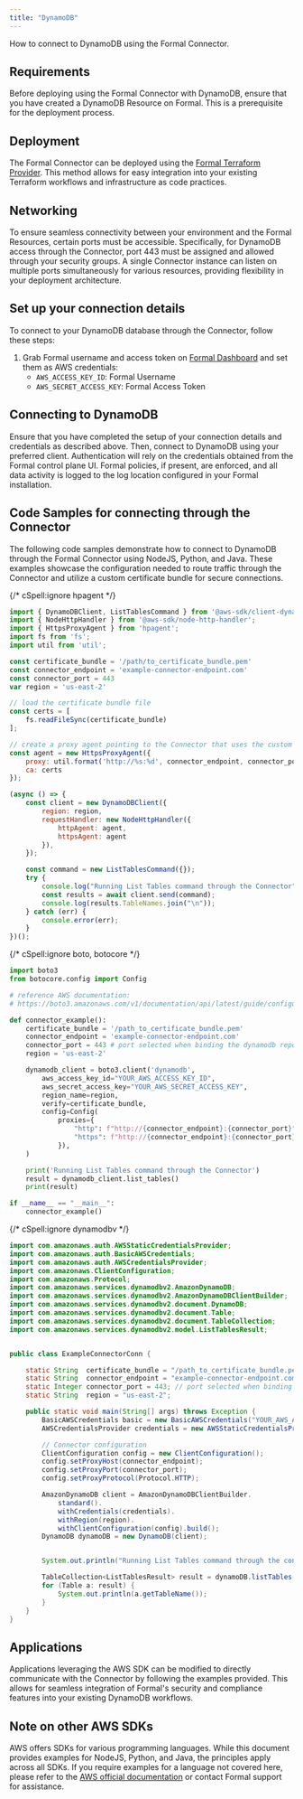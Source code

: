 ```yaml
---
title: "DynamoDB"
---
```



How to connect to DynamoDB using the Formal Connector.


## Requirements
Before deploying using the Formal Connector with DynamoDB, ensure that you have created a DynamoDB Resource on Formal. This is a prerequisite for the deployment process.

## Deployment

The Formal Connector can be deployed using the [Formal Terraform Provider](https://registry.terraform.io/providers/formalco/formal/latest/docs). This method allows for easy integration into your existing Terraform workflows and infrastructure as code practices.

## Networking

To ensure seamless connectivity between your environment and the Formal Resources, certain ports must be accessible. Specifically, for DynamoDB access through the Connector, port 443 must be assigned and allowed through your security groups. A single Connector instance can listen on multiple ports simultaneously for various resources, providing flexibility in your deployment architecture.

## Set up your connection details

To connect to your DynamoDB database through the Connector, follow these steps:
1. Grab Formal username and access token on [Formal Dashboard](https://app.joinformal.com/) and set them as AWS credentials:
    - `AWS_ACCESS_KEY_ID`: Formal Username
    - `AWS_SECRET_ACCESS_KEY`: Formal Access Token

## Connecting to DynamoDB

Ensure that you have completed the setup of your connection details and credentials as described above. Then, connect to DynamoDB using your preferred client. Authentication will rely on the credentials obtained from the Formal control plane UI. Formal policies, if present, are enforced, and all data activity is logged to the log location configured in your Formal installation.

## Code Samples for connecting through the Connector

The following code samples demonstrate how to connect to DynamoDB through the Formal Connector using NodeJS, Python, and Java. These examples showcase the configuration needed to route traffic through the Connector and utilize a custom certificate bundle for secure connections.

<Tabs>
<TabItem value="nodejs" label="NodeJS">

{/* cSpell:ignore hpagent */}
```javascript NodeJS
import { DynamoDBClient, ListTablesCommand } from '@aws-sdk/client-dynamodb';
import { NodeHttpHandler } from '@aws-sdk/node-http-handler';
import { HttpsProxyAgent } from 'hpagent';
import fs from 'fs';
import util from 'util';

const certificate_bundle = '/path/to_certificate_bundle.pem'
const connector_endpoint = 'example-connector-endpoint.com'
const connector_port = 443
var region = 'us-east-2'

// load the certificate bundle file
const certs = [
    fs.readFileSync(certificate_bundle)
];

// create a proxy agent pointing to the Connector that uses the custom certificate bundle
const agent = new HttpsProxyAgent({
    proxy: util.format('http://%s:%d', connector_endpoint, connector_port),
    ca: certs
});

(async () => {
    const client = new DynamoDBClient({
        region: region,
        requestHandler: new NodeHttpHandler({
            httpAgent: agent,
            httpsAgent: agent
        }),
    });

    const command = new ListTablesCommand({});
    try {
        console.log("Running List Tables command through the Connector")
        const results = await client.send(command);
        console.log(results.TableNames.join("\n"));
    } catch (err) {
        console.error(err);
    }
})();
```

</TabItem>

<TabItem value="python" label="Python">

{/* cSpell:ignore boto, botocore */}
```python Python
import boto3
from botocore.config import Config

# reference AWS documentation:
# https://boto3.amazonaws.com/v1/documentation/api/latest/guide/configuration.html

def connector_example():
    certificate_bundle = '/path_to_certificate_bundle.pem'
    connector_endpoint = 'example-connector-endpoint.com'
    connector_port = 443 # port selected when binding the dynamodb repo to the Connector
    region = 'us-east-2'

    dynamodb_client = boto3.client('dynamodb',
        aws_access_key_id="YOUR_AWS_ACCESS_KEY_ID",
        aws_secret_access_key="YOUR_AWS_SECRET_ACCESS_KEY",
        region_name=region,
        verify=certificate_bundle,
        config=Config(
            proxies={
                "http": f"http://{connector_endpoint}:{connector_port}",
                "https": f"http://{connector_endpoint}:{connector_port}",
            }),
    )

    print('Running List Tables command through the Connector')
    result = dynamodb_client.list_tables()
    print(result)

if __name__ == "__main__":
    connector_example()
```

</TabItem>

<TabItem value="java" label="Java">

{/* cSpell:ignore dynamodbv */}
```java Java
import com.amazonaws.auth.AWSStaticCredentialsProvider;
import com.amazonaws.auth.BasicAWSCredentials;
import com.amazonaws.auth.AWSCredentialsProvider;
import com.amazonaws.ClientConfiguration;
import com.amazonaws.Protocol;
import com.amazonaws.services.dynamodbv2.AmazonDynamoDB;
import com.amazonaws.services.dynamodbv2.AmazonDynamoDBClientBuilder;
import com.amazonaws.services.dynamodbv2.document.DynamoDB;
import com.amazonaws.services.dynamodbv2.document.Table;
import com.amazonaws.services.dynamodbv2.document.TableCollection;
import com.amazonaws.services.dynamodbv2.model.ListTablesResult;


public class ExampleConnectorConn {

    static String  certificate_bundle = "/path_to_certificate_bundle.pem";
    static String  connector_endpoint = "example-connector-endpoint.com";
    static Integer connector_port = 443; // port selected when binding the dynamodb repo to the Connector
    static String  region = "us-east-2";

    public static void main(String[] args) throws Exception {
        BasicAWSCredentials basic = new BasicAWSCredentials("YOUR_AWS_ACCESS_KEY_ID", "YOUR_AWS_SECRET_ACCESS_KEY");
        AWSCredentialsProvider credentials = new AWSStaticCredentialsProvider(basic);

        // Connector configuration
        ClientConfiguration config = new ClientConfiguration();
        config.setProxyHost(connector_endpoint);
        config.setProxyPort(connector_port);
        config.setProxyProtocol(Protocol.HTTP);

        AmazonDynamoDB client = AmazonDynamoDBClientBuilder.
            standard().
            withCredentials(credentials).
            withRegion(region).
            withClientConfiguration(config).build();
        DynamoDB dynamoDB = new DynamoDB(client);


        System.out.println("Running List Tables command through the connector");

        TableCollection<ListTablesResult> result = dynamoDB.listTables();
        for (Table a: result) {
            System.out.println(a.getTableName());
        }
    }
}
```

</TabItem>
</Tabs>

## Applications

Applications leveraging the AWS SDK can be modified to directly communicate with the Connector by following the examples provided. This allows for seamless integration of Formal's security and compliance features into your existing DynamoDB workflows.

## Note on other AWS SDKs
AWS offers SDKs for various programming languages. While this document provides examples for NodeJS, Python, and Java, the principles apply across all SDKs. If you require examples for a language not covered here, please refer to the [AWS official documentation](https://aws.amazon.com/developer/tools/) or contact Formal support for assistance.